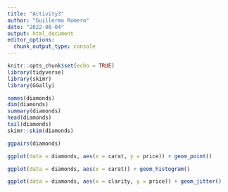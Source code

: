 ```yaml
---
title: "Activity3"
author: "Guillermo Romero"
date: "2022-08-04"
output: html_document
editor_options: 
  chunk_output_type: console
---
```


```r
knitr::opts_chunk$set(echo = TRUE)
library(tidyverse)
library(skimr)
library(GGally)
```


```r
names(diamonds)
dim(diamonds)
summary(diamonds)
head(diamonds)
tail(diamonds)
skimr::skim(diamonds)
```

```r
ggpairs(diamonds) 
```

```r
ggplot(data = diamonds, aes(x = carat, y = price)) + geom_point()
```



```r
ggplot(data = diamonds, aes(x = carat)) + geom_histogram()
```


```r
ggplot(data = diamonds, aes(x = clarity, y = price)) + geom_jitter()
```

